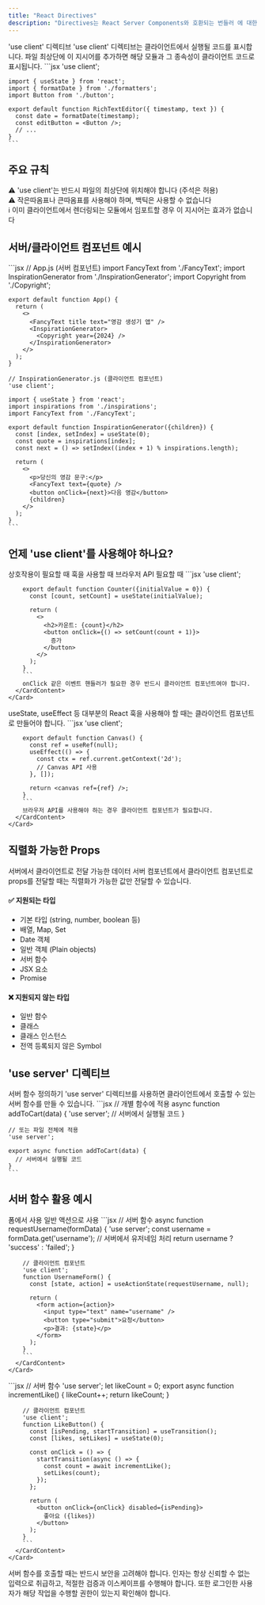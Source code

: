 ```yaml
---
title: "React Directives"
description: "Directives는 React Server Components와 호환되는 번들러 에 대한 지침을 제공합니다 ."
---
```



<Card className="mb-6">
  <CardHeader>
    <CardTitle>'use client' 디렉티브</CardTitle>
    <CardDescription>
      'use client' 디렉티브는 클라이언트에서 실행될 코드를 표시합니다. 파일 최상단에 이 지시어를
      추가하면 해당 모듈과 그 종속성이 클라이언트 코드로 표시됩니다.
    </CardDescription>
  </CardHeader>
  <CardContent>
    ```jsx
    'use client';

    import { useState } from 'react';
    import { formatDate } from './formatters';
    import Button from './button';

    export default function RichTextEditor({ timestamp, text }) {
      const date = formatDate(timestamp);
      const editButton = <Button />;
      // ...
    }
    ```
  </CardContent>
</Card>

## 주요 규칙

<Card className="mb-6">
  <CardContent className="pt-6">
    <div className="space-y-4">
      <div className="flex items-start">
        <span className="text-red-500 mr-2">⚠️</span>
        <span>'use client'는 반드시 파일의 최상단에 위치해야 합니다 (주석은 허용)</span>
      </div>
      <div className="flex items-start">
        <span className="text-red-500 mr-2">⚠️</span>
        <span>작은따옴표나 큰따옴표를 사용해야 하며, 백틱은 사용할 수 없습니다</span>
      </div>
      <div className="flex items-start">
        <span className="text-blue-500 mr-2">ℹ️</span>
        <span>이미 클라이언트에서 렌더링되는 모듈에서 임포트할 경우 이 지시어는 효과가 없습니다</span>
      </div>
    </div>
  </CardContent>
</Card>

## 서버/클라이언트 컴포넌트 예시

<Card className="mb-6">
  <CardContent>
    ```jsx
    // App.js (서버 컴포넌트)
    import FancyText from './FancyText';
    import InspirationGenerator from './InspirationGenerator';
    import Copyright from './Copyright';

    export default function App() {
      return (
        <>
          <FancyText title text="영감 생성기 앱" />
          <InspirationGenerator>
            <Copyright year={2024} />
          </InspirationGenerator>
        </>
      );
    }

    // InspirationGenerator.js (클라이언트 컴포넌트)
    'use client';

    import { useState } from 'react';
    import inspirations from './inspirations';
    import FancyText from './FancyText';

    export default function InspirationGenerator({children}) {
      const [index, setIndex] = useState(0);
      const quote = inspirations[index];
      const next = () => setIndex((index + 1) % inspirations.length);

      return (
        <>
          <p>당신의 영감 문구:</p>
          <FancyText text={quote} />
          <button onClick={next}>다음 영감</button>
          {children}
        </>
      );
    }
    ```
  </CardContent>
</Card>

## 언제 'use client'를 사용해야 하나요?

<Tabs defaultValue="interactive" className="mb-6">
  <TabsList>
    <TabsTrigger value="interactive">상호작용이 필요할 때</TabsTrigger>
    <TabsTrigger value="hooks">훅을 사용할 때</TabsTrigger>
    <TabsTrigger value="browser">브라우저 API 필요할 때</TabsTrigger>
  </TabsList>
  
  <TabsContent value="interactive">
    <Card>
      <CardContent>
        ```jsx
        'use client';

        export default function Counter({initialValue = 0}) {
          const [count, setCount] = useState(initialValue);
          
          return (
            <>
              <h2>카운트: {count}</h2>
              <button onClick={() => setCount(count + 1)}>
                증가
              </button>
            </>
          );
        }
        ```
        onClick 같은 이벤트 핸들러가 필요한 경우 반드시 클라이언트 컴포넌트여야 합니다.
      </CardContent>
    </Card>
  </TabsContent>
  
  <TabsContent value="hooks">
    <Card>
      <CardContent>
        useState, useEffect 등 대부분의 React 훅을 사용해야 할 때는 
        클라이언트 컴포넌트로 만들어야 합니다.
      </CardContent>
    </Card>
  </TabsContent>
  
  <TabsContent value="browser">
    <Card>
      <CardContent>
        ```jsx
        'use client';

        export default function Canvas() {
          const ref = useRef(null);
          useEffect(() => {
            const ctx = ref.current.getContext('2d');
            // Canvas API 사용
          }, []);
          
          return <canvas ref={ref} />;
        }
        ```
        브라우저 API를 사용해야 하는 경우 클라이언트 컴포넌트가 필요합니다.
      </CardContent>
    </Card>
  </TabsContent>
</Tabs>

## 직렬화 가능한 Props

<Card className="mb-6">
  <CardHeader>
    <CardTitle>서버에서 클라이언트로 전달 가능한 데이터</CardTitle>
    <CardDescription>
      서버 컴포넌트에서 클라이언트 컴포넌트로 props를 전달할 때는 직렬화가 가능한 값만 전달할 수 있습니다.
    </CardDescription>
  </CardHeader>
  <CardContent>
    <div className="grid grid-cols-2 gap-4">
      <div className="space-y-2">
        <h4 className="font-medium text-green-600">✅ 지원되는 타입</h4>
        <ul className="list-disc pl-4 space-y-1">
          <li>기본 타입 (string, number, boolean 등)</li>
          <li>배열, Map, Set</li>
          <li>Date 객체</li>
          <li>일반 객체 (Plain objects)</li>
          <li>서버 함수</li>
          <li>JSX 요소</li>
          <li>Promise</li>
        </ul>
      </div>
      <div className="space-y-2">
        <h4 className="font-medium text-red-600">❌ 지원되지 않는 타입</h4>
        <ul className="list-disc pl-4 space-y-1">
          <li>일반 함수</li>
          <li>클래스</li>
          <li>클래스 인스턴스</li>
          <li>전역 등록되지 않은 Symbol</li>
        </ul>
      </div>
    </div>
  </CardContent>
</Card>

## 'use server' 디렉티브

<Card className="mb-6">
  <CardHeader>
    <CardTitle>서버 함수 정의하기</CardTitle>
    <CardDescription>
      'use server' 디렉티브를 사용하면 클라이언트에서 호출할 수 있는 서버 함수를 만들 수 있습니다.
    </CardDescription>
  </CardHeader>
  <CardContent>
    ```jsx
    // 개별 함수에 적용
    async function addToCart(data) {
      'use server';
      // 서버에서 실행될 코드
    }

    // 또는 파일 전체에 적용
    'use server';

    export async function addToCart(data) {
      // 서버에서 실행될 코드
    }
    ```
  </CardContent>
</Card>

## 서버 함수 활용 예시

<Tabs defaultValue="form" className="mb-6">
  <TabsList>
    <TabsTrigger value="form">폼에서 사용</TabsTrigger>
    <TabsTrigger value="action">일반 액션으로 사용</TabsTrigger>
  </TabsList>
  
  <TabsContent value="form">
    <Card>
      <CardContent>
        ```jsx
        // 서버 함수
        async function requestUsername(formData) {
          'use server';
          const username = formData.get('username');
          // 서버에서 유저네임 처리
          return username ? 'success' : 'failed';
        }

        // 클라이언트 컴포넌트
        'use client';
        function UsernameForm() {
          const [state, action] = useActionState(requestUsername, null);
          
          return (
            <form action={action}>
              <input type="text" name="username" />
              <button type="submit">요청</button>
              <p>결과: {state}</p>
            </form>
          );
        }
        ```
      </CardContent>
    </Card>
  </TabsContent>
  
  <TabsContent value="action">
    <Card>
      <CardContent>
        ```jsx
        // 서버 함수
        'use server';
        let likeCount = 0;
        export async function incrementLike() {
          likeCount++;
          return likeCount;
        }

        // 클라이언트 컴포넌트
        'use client';
        function LikeButton() {
          const [isPending, startTransition] = useTransition();
          const [likes, setLikes] = useState(0);

          const onClick = () => {
            startTransition(async () => {
              const count = await incrementLike();
              setLikes(count);
            });
          };

          return (
            <button onClick={onClick} disabled={isPending}>
              좋아요 ({likes})
            </button>
          );
        }
        ```
      </CardContent>
    </Card>
  </TabsContent>
</Tabs>

<Alert className="mt-6">
  <AlertDescription>
    서버 함수를 호출할 때는 반드시 보안을 고려해야 합니다. 인자는 항상 신뢰할 수 없는 입력으로 
    취급하고, 적절한 검증과 이스케이프를 수행해야 합니다. 또한 로그인한 사용자가 해당 작업을 
    수행할 권한이 있는지 확인해야 합니다.
  </AlertDescription>
</Alert>